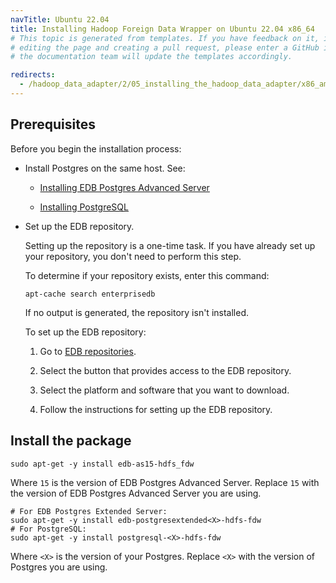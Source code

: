 ```yaml
---
navTitle: Ubuntu 22.04
title: Installing Hadoop Foreign Data Wrapper on Ubuntu 22.04 x86_64
# This topic is generated from templates. If you have feedback on it, instead of
# editing the page and creating a pull request, please enter a GitHub issue and
# the documentation team will update the templates accordingly.

redirects:
  - /hadoop_data_adapter/2/05_installing_the_hadoop_data_adapter/x86_amd64/hadoop_ubuntu22_x86
---
```


## Prerequisites

Before you begin the installation process:

- Install Postgres on the same host. See:

  - [Installing EDB Postgres Advanced Server](/epas/latest/installing/)

  - [Installing PostgreSQL](https://www.postgresql.org/download/)

- Set up the EDB repository.

  Setting up the repository is a one-time task. If you have already set up your repository, you don't need to perform this step.

  To determine if your repository exists, enter this command:

  `apt-cache search enterprisedb`

  If no output is generated, the repository isn't installed.

  To set up the EDB repository:

  1. Go to [EDB repositories](https://www.enterprisedb.com/repos-downloads).

  1. Select the button that provides access to the EDB repository.

  1. Select the platform and software that you want to download.

  1. Follow the instructions for setting up the EDB repository.

## Install the package

```shell
sudo apt-get -y install edb-as15-hdfs_fdw
```

Where `15` is the version of EDB Postgres Advanced Server. Replace `15` with the version of EDB Postgres Advanced Server you are using.

```shell
# For EDB Postgres Extended Server:
sudo apt-get -y install edb-postgresextended<X>-hdfs-fdw
# For PostgreSQL:
sudo apt-get -y install postgresql-<X>-hdfs-fdw
```

Where `<X>` is the version of your Postgres. Replace `<X>` with the version of Postgres you are using.
